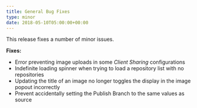 ```yaml
---
title: General Bug Fixes
type: minor
date: 2018-05-10T05:00:00+00:00
---
```


This release fixes a number of minor issues.

**Fixes:**

* Error preventing image uploads in some *Client Sharing* configurations
* Indefinite loading spinner when trying to load a repository list with no repositories
* Updating the title of an image no longer toggles the display in the image popout incorrectly
* Prevent accidentally setting the Publish Branch to the same values as source